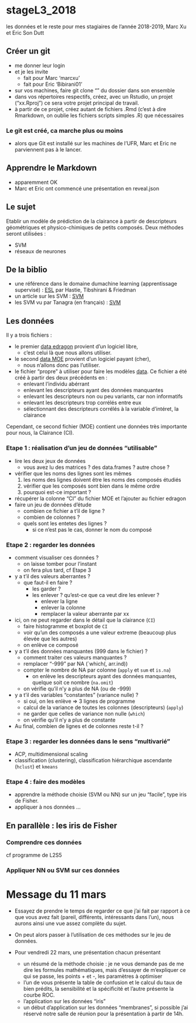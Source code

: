 # stageL3_2018
les données et le reste pour mes stagiaires de l'année 2018-2019, Marc Xu et Eric Son Dutt

## Créer un git
  
  - me donner leur login
  - et je les invite
    - fait pour Marc 'marcxu'
    - fait pour Eric 'Bibirani01'
  - sur vos machines, faire git clone "" du dossier dans son ensemble
  - dans vos répertoires respectifs, créez, avec un Rstudio, un projet ("xx.Rproj") ce sera votre projet principal de travail.
  - à partir de ce projet, créez autant de fichiers .Rmd (c'est à dire Rmarkdown, on oublie les fichiers scripts simples .R) que nécessaires
  
### Le git est créé, ca marche plus ou moins
  - alors que Git est installé sur les machines de l'UFR, Marc et Eric ne parviennent pas à le lancer.
  
## Apprendre le Markdown

- apparemment OK
- Marc et Eric ont commencé une présentation en reveal.json

## Le sujet
Etablir un modèle de prédiction de la clairance à partir de descripteurs géométriques et physico-chimiques de petits composés. Deux méthodes seront utilisées :

  - SVM
  - réseaux de neurones

## De la biblio

  - une référence dans le domaine dumachine learning (apprentissage supervisé) : [ESL](https://web.stanford.edu/~hastie/ElemStatLearn/index.html) par Hastie, Tibshirani & Friedman
  - un article sur les SVM : [SVM](https://towardsdatascience.com/demystifying-maths-of-svm-13ccfe00091e)
  - les SVM vu par Tanagra (en français) : [SVM](https://eric.univ-lyon2.fr/~ricco/tanagra/fichiers/fr_Tanagra_SVM_R_Python.pdf)
  
## Les données
Il y a trois fichiers :

  - le premier [data edragon](https://github.com/ajbadel/stageL3_2018/blob/master/data/placenta_edragon_91mol.csv) provient d'un logiciel libre, 
  	- c'est celui là que nous allons utiliser.
  - le second [data MOE](https://github.com/ajbadel/stageL3_2018/blob/master/data/placenta_MOE_2D_192.csv) provient d'un logiciel payant (cher), 
  	- nous n'allons donc pas l'utiliser. 
  - le fichier "propre" à utiliser pour faire les modèles [data](https://github.com/ajbadel/stageL3_2018/blob/master/data/placenta90.138.txt). Ce fichier a été créé à partir des deux précédents en :
    - enlevant l'individu abérrant
    - enlevant les descripteurs ayant des données manquantes
    - enlevant les descripteurs non ou peu variants, car non informatifs
    - enlevant les descripteurs trop corrélés entre eux
    - sélectionnant des descripteurs corrélés à la variable d'intéret, la clairance
  
Cependant, ce second fichier (MOE) contient une données très importante pour nous, la Clairance (CI).

### Etape 1 : réalisation d'un jeu de données "utilisable"

  - lire les deux jeux de données
    - vous avez lu des matrices ? des data.frames ? autre chose ?
  - vérifier que les noms des lignes sont les mêmes
    1. les noms des lignes doivent être les noms des composés étudiés
    2. vérifier que les composés sont bien dans le même ordre
    3. pourquoi est-ce important ?
  - récupérer la colonne "CI" du fichier MOE et l'ajouter au fichier edragon
  - faire un jeu de données d'étude
    - combien ce fichier a t'il de ligne ?
    - combien de colonnes ?
    - quels sont les entetes des lignes ?
      * si ce n'est pas le cas, donner le nom du composé
  
### Etape 2 : regarder les données

  - comment visualiser ces données ?
    - on laisse tomber pour l'instant
    - on fera plus tard, cf Etape 3
  
  - y a t'il des valeurs aberrantes ?
    - que faut-il en faire ? 
      - les garder ?
      - les enlever ? qu'est-ce que ca veut dire les enlever ?
        - enlever la ligne
        - enlever la colonne
        - remplacer la valeur aberrante par xx
  - ici, on ne peut regarder dans le détail que la clairance (`CI`)
    - faire histogramme et boxplot de `CI`
    - voir qu'un des composés a une valeur extreme (beaucoup plus élevée que les autres)
    - on enlève ce composé
 
  - y a t'il des données manquantes (999 dans le fichier) ?
    - comment traiter ces valeurs manquantes ?
    - remplacer "-999" par NA (`which(, arr.ind))
    - compter le nombre de NA par colonne (`apply` et `sum` et `is.na`)
      - on enlève les descripteurs ayant des données manquantes, quelque soit ce nombre (`na.omit`)
    - on vérifie qu'il n'y a plus de NA (ou de -999)
  
  - y a t'il des variables "constantes" (variance nulle) ?
    - si oui, on les enlève => 3 lignes de programme
    - calcul de la variance de toutes les colonnes (descripteurs) (`apply`)
    - ne garder que celles de variance non nulle (`which`)
    - on vérifie qu'il n'y a plus de constante
  - Au final, combien de lignes et de colonnes reste t-il ?

  
### Etape 3 : regarder les données  dans le sens "multivarié"

  - ACP, multidimensional scaling
  - classification (clustering), classification hiérarchique ascendante (`hclust`) et `kmeans`
  
### Etape 4 : faire des modèles

  - apprendre la méthode choisie (SVM ou NN) sur un jeu "facile", type iris de Fisher.
  - appliquer à nos données ...

## En parallèle : les iris de Fisher

### Comprendre ces données
cf programme de L2S5

### Appliquer NN ou SVM sur ces données

# Message du 11 mars

- Essayez de prendre le temps de regarder ce que j'ai fait par rapport à ce que vous avez fait (pareil, différents, intéressants dans l'un), nous aurons ainsi une vue assez complète du sujet.

- On peut alors passer à l'utilisation de ces méthodes sur le jeu de données.

- Pour vendredi 22 mars, une présentation chacun présentant
  - un résumé de la méthode choisie : je ne vous demande pas de me dire les formules mathématiques, mais d'essayer de m'expliquer ce qui se passe, les points + et -, les paramètres à optimiser
  - l'un de vous présente la table de confusion et le calcul du taux de bien prédits, la sensibilité et la spécificité et l'autre présente la courbe ROC.
  - l'application sur les données "iris"
  - un début d'application sur les données "membranes", si possible
j'ai réservé notre salle de réunion pour la présentation à partir de 14h.
